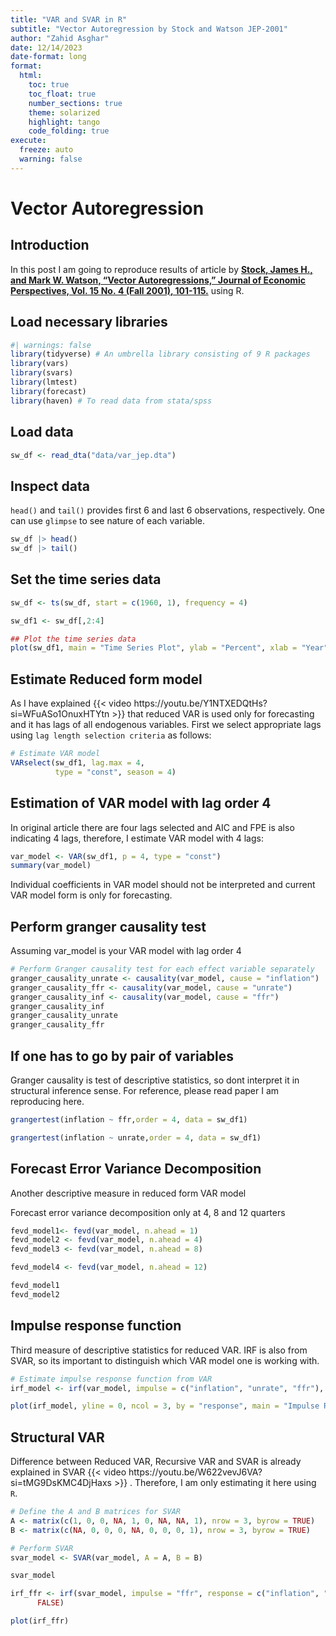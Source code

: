 ---
title: "VAR and SVAR in R"
subtitle: "Vector Autoregression by Stock and Watson JEP-2001"
author: "Zahid Asghar"
date: 12/14/2023
date-format: long
format: 
  html:
    toc: true
    toc_float: true
    number_sections: true
    theme: solarized
    highlight: tango
    code_folding: true
execute:
  freeze: auto
  warning: false
---

# Vector Autoregression

## Introduction

In this post I am going to reproduce results of article by [**Stock, James H., and Mark W. Watson, "Vector Autoregressions," Journal of Economic Perspectives, Vol. 15 No. 4 (Fall 2001), 101-115.**](https://www.aeaweb.org/articles?id=10.1257/jep.15.4.101) using R.

## Load necessary libraries

```{r}
#| warnings: false
library(tidyverse) # An umbrella library consisting of 9 R packages
library(vars)
library(svars)
library(lmtest)
library(forecast)
library(haven) # To read data from stata/spss
```

## Load data

```{r}
sw_df <- read_dta("data/var_jep.dta")
```

## Inspect data

`head()` and `tail()` provides first 6 and last 6 observations, respectively. One can use `glimpse` to see nature of each variable.

```{r}
sw_df |> head()
sw_df |> tail()
```

## Set the time series data

```{r}
sw_df <- ts(sw_df, start = c(1960, 1), frequency = 4)

sw_df1 <- sw_df[,2:4]

## Plot the time series data
plot(sw_df1, main = "Time Series Plot", ylab = "Percent", xlab = "Year")
```

## Estimate Reduced form model

As I have explained {{< video https://youtu.be/Y1NTXEDQtHs?si=WFuASo1OnuxHTYtn >}} that reduced VAR is used only for forecasting and it has lags of all endogenous variables. First we select appropriate lags using `lag length selection criteria` as follows:

```{r}
# Estimate VAR model
VARselect(sw_df1, lag.max = 4,
          type = "const", season = 4)
```

## Estimation of VAR model with lag order 4

In original article there are four lags selected and AIC and FPE is also indicating 4 lags, therefore, I estimate VAR model with 4 lags:

```{r}
var_model <- VAR(sw_df1, p = 4, type = "const")
summary(var_model)
```

::: callout-note
Individual coefficients in VAR model should not be interpreted and current VAR model form is only for forecasting.
:::

## Perform granger causality test

Assuming var_model is your VAR model with lag order 4

```{r}
# Perform Granger causality test for each effect variable separately
granger_causality_unrate <- causality(var_model, cause = "inflation")
granger_causality_ffr <- causality(var_model, cause = "unrate")
granger_causality_inf <- causality(var_model, cause = "ffr")
granger_causality_inf
granger_causality_unrate
granger_causality_ffr
```

## If one has to go by pair of variables

::: callout-caution
Granger causality is test of descriptive statistics, so dont interpret it in structural inference sense. For reference, please read paper I am reproducing here.
:::

```{r}

grangertest(inflation ~ ffr,order = 4, data = sw_df1)

grangertest(inflation ~ unrate,order = 4, data = sw_df1)

```

## Forecast Error Variance Decomposition

Another descriptive measure in reduced form VAR model

Forecast error variance decomposition only at 4, 8 and 12 quarters

```{r}
fevd_model1<- fevd(var_model, n.ahead = 1)
fevd_model2 <- fevd(var_model, n.ahead = 4)
fevd_model3 <- fevd(var_model, n.ahead = 8)

fevd_model4 <- fevd(var_model, n.ahead = 12)

fevd_model1
fevd_model2

```

## Impulse response function

Third measure of descriptive statistics for reduced VAR. IRF is also from SVAR, so its important to distinguish which VAR model one is working with.

```{r}
# Estimate impulse response function from VAR
irf_model <- irf(var_model, impulse = c("inflation", "unrate", "ffr"), response = c("inflation", "unrate", "ffr"), n.ahead = 20)

plot(irf_model, yline = 0, ncol = 3, by = "response", main = "Impulse Response Function")
```

## Structural VAR

Difference between Reduced VAR, Recursive VAR and SVAR is already explained in SVAR {{< video https://youtu.be/W622vevJ6VA?si=tMG9DsKMC4DjHaxs >}} . Therefore, I am only estimating it here using `R`.

```{r}
# Define the A and B matrices for SVAR
A <- matrix(c(1, 0, 0, NA, 1, 0, NA, NA, 1), nrow = 3, byrow = TRUE)
B <- matrix(c(NA, 0, 0, 0, NA, 0, 0, 0, 1), nrow = 3, byrow = TRUE)
```

```{r}
# Perform SVAR
svar_model <- SVAR(var_model, A = A, B = B)

svar_model
```

```{r}

irf_ffr <- irf(svar_model, impulse = "ffr", response = c("inflation", "unrate", "ffr"), boot =
      FALSE)

plot(irf_ffr)
```
